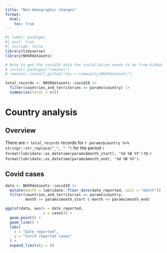 ```yaml
---
title: "Non-demographic changes"
format:
  html:
    toc: true
---
```


```r
#| label: packages
#| eval: true
#| include: false
library(tidyverse)
library(NHSRdatasets)

# Note to get the covid19 data the installation needs to be from GitHub not CRAN
# install.packages("remotes")
# remotes::install_github("nhs-r-community/NHSRdatasets")
```

```r
total_records <- NHSRdatasets::covid19 |>
  filter(countries_and_territories == params$country) |>
  summarise(total = n())

```

# Country analysis

## Overview

There are `r total_records` records for `r params$country %>% stringr::str_replace("_", " ")` for the period `r format(lubridate::as_datetime(params$month_start), '%d %B %Y')` to `r format(lubridate::as_datetime(params$month_end), '%d %B %Y')`.

## Covid cases

```r
data <- NHSRdatasets::covid19 |> 
  mutate(month = lubridate::floor_date(date_reported, unit = "month")) |> 
  filter(countries_and_territories == params$country,
         month >= params$month_start & month <= params$month_end)

ggplot(data, aes(x = date_reported, 
                 y = cases)) + 
  geom_point() + 
  geom_line() + 
  labs(
    x = "Date reported", 
    y = "Covid reported cases"
  ) +
  expand_limits(y = 0) 
```
